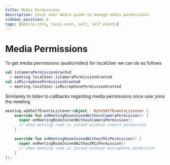 ```yaml
---
title: Media Permissions
description: Local user media guide to manage media permissions.
sidebar_position: 4
tags: [mobile-core, local-user, self, self events]
---
```


# Media Permissions

To get media permissions (audio/video) for localUser we can do as follows

```kotlin
val isCameraPermissionGranted 
  = meeting.localUser.isCameraPermissionGranted
val isMicrophonePermissionGranted 
  = meeting.localUser.isMicrophonePermissionGranted
```

Similarely to listen to callbacks regarding media permissions once user joins
the meeting

```kotlin
meeting.addSelfEventsListener(object : DyteSelfEventsListener {
    override fun onMeetingRoomJoinedWithoutCameraPermission() {
      super.onMeetingRoomJoinedWithoutCameraPermission()
      // when meeting room is joined without camera permission
    }

    override fun onMeetingRoomJoinedWithoutMicPermission() {
      super.onMeetingRoomJoinedWithoutMicPermission()
      // when meeting room is joined without microphone permission
    }
});
```

